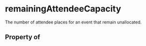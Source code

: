 # remainingAttendeeCapacity

The number of attendee places for an event that remain unallocated.

## Property of



